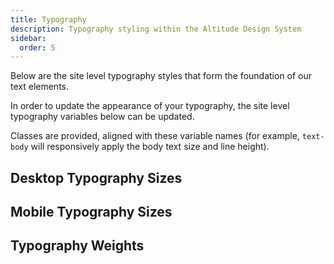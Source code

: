 ```yaml
---
title: Typography
description: Typography styling within the Altitude Design System
sidebar:
  order: 5
---
```



Below are the site level typography styles that form the foundation of our text elements.

In order to update the appearance of your typography, the site level typography variables below can be updated.

Classes are provided, aligned with these variable names (for example, `text-body` will responsively apply the body text size and line height).

## Desktop Typography Sizes

<DesktopFontSizes />

## Mobile Typography Sizes

<MobileFontSizes />

## Typography Weights

<FontWeights />
